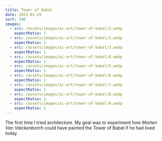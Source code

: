 ```yaml
---
title: Tower of Babel
date: 2023-01-29
sort: 190
images:
  - src: /assets/images/ai-art/tower-of-babel/1.webp
    aspectRatio: 1
  - src: /assets/images/ai-art/tower-of-babel/2.webp
    aspectRatio: 1
  - src: /assets/images/ai-art/tower-of-babel/3.webp
    aspectRatio: 1
  - src: /assets/images/ai-art/tower-of-babel/4.webp
    aspectRatio: 1
  - src: /assets/images/ai-art/tower-of-babel/5.webp
    aspectRatio: 1
  - src: /assets/images/ai-art/tower-of-babel/6.webp
    aspectRatio: 1
  - src: /assets/images/ai-art/tower-of-babel/7.webp
    aspectRatio: 1
  - src: /assets/images/ai-art/tower-of-babel/8.webp
    aspectRatio: 1
  - src: /assets/images/ai-art/tower-of-babel/9.webp
    aspectRatio: 1
---
```


The first time I tried architecture. My goal was to experiment how _Marten Van Valckenborch_ could have painted the Tower of Babel if he had lived today.
